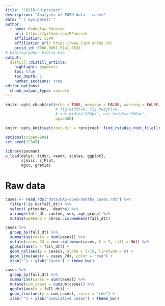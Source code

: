 ```yaml
---
title: "COVID-CH project"
description: "Analyses of FOPH data - cases"
date: "`r Sys.Date()`"
author:
  - name: Radoslaw Panczak 
    url: https://github.com/RPanczak
    affiliation: ISPM
    affiliation_url: https://www.ispm.unibe.ch/
    orcid_id: 0000-0001-5141-683X
# bibliography: biblio.bib
output:
  distill::distill_article:
    highlight: pygments
    toc: true
    toc_depth: 1
    number_sections: true
editor_options: 
  chunk_output_type: console
---
```


<!-- ------------------------------------------------------------ --> 
<!-- ------------------------------------------------------------ --> 

```r
knitr::opts_chunk$set(echo = TRUE, message = FALSE, warning = FALSE, 
                      # fig.width=8, fig.height=6, 
                      # out.width="800px", out.height="600px",
                      dpi=300)

knitr::opts_knit$set(root.dir = rprojroot::find_rstudio_root_file())

options(scipen=999)
set.seed(12345)

library(pacman) 
p_load(dplyr, tidyr, readr, scales, ggplot2,
       sjmisc, sjPlot,
       mgcv, gratia)
```

<!-- ------------------------------------------------------------ --> 

# Raw data 

```r
cases <- read_rds("data/BAG-open/deaths_cases.rds") %>% 
  filter(!is.na(fall_dt)) %>% 
  select(-pttoddat, -deaths) %>% 
  arrange(fall_dt, canton, sex, age_group) %>% 
  mutate(weekend = chron::is.weekend(fall_dt))
```

```r
cases %>% 
  group_by(fall_dt) %>% 
  summarise(cases = sum(cases)) %>% 
  mutate(cases_7d = zoo::rollmean(cases, k = 7, fill = NA)) %>% 
  ggplot(aes(x = fall_dt)) + 
  geom_col(aes(y = cases), alpha = 5/10, linetype = 0) + 
  geom_line(aes(y = cases_7d), color = "red") + 
  xlab("") + ylab("Cases") + theme_bw()
```

```r
cases %>% 
  group_by(fall_dt) %>% 
  summarise(cases = sum(cases)) %>% 
  mutate(cum_cases = cumsum(cases)) %>% 
  ggplot(aes(x = fall_dt)) + 
  geom_line(aes(y = cum_cases), color = "red") + 
  xlab("") + ylab("Cumulative cases") + theme_bw()
```